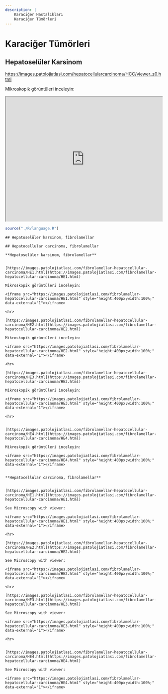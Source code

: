 ```yaml
---
description: | 
    Karaciğer Hastalıkları
    Karaciğer Tümörleri
---
```


# Karaciğer Tümörleri

## Hepatoselüler Karsinom

<https://images.patolojiatlasi.com/hepatocellularcarcinoma/HCC/viewer_z0.html>

Mikroskopik görüntüleri inceleyin:

<iframe src="https://images.patolojiatlasi.com/hepatocellularcarcinoma/HCC/viewer_z0.html" style="height:400px;width:100%;" data-external="1">

</iframe>



```r

source("./R/language.R")

```




```asis

## Hepatoselüler karsinom, fibrolamellar

```




```asis

## Hepatocellular carcinoma, fibrolamellar

```




```asis

**Hepatoselüler karsinom, fibrolamellar**


[https://images.patolojiatlasi.com/fibrolamellar-hepatocellular-carcinoma/HE1.html](https://images.patolojiatlasi.com/fibrolamellar-hepatocellular-carcinoma/HE1.html)

Mikroskopik görüntüleri inceleyin:

<iframe src="https://images.patolojiatlasi.com/fibrolamellar-hepatocellular-carcinoma/HE1.html" style="height:400px;width:100%;" data-external="1"></iframe>

<hr>

[https://images.patolojiatlasi.com/fibrolamellar-hepatocellular-carcinoma/HE2.html](https://images.patolojiatlasi.com/fibrolamellar-hepatocellular-carcinoma/HE2.html)

Mikroskopik görüntüleri inceleyin:

<iframe src="https://images.patolojiatlasi.com/fibrolamellar-hepatocellular-carcinoma/HE2.html" style="height:400px;width:100%;" data-external="1"></iframe>

<hr>

[https://images.patolojiatlasi.com/fibrolamellar-hepatocellular-carcinoma/HE3.html](https://images.patolojiatlasi.com/fibrolamellar-hepatocellular-carcinoma/HE3.html)

Mikroskopik görüntüleri inceleyin:

<iframe src="https://images.patolojiatlasi.com/fibrolamellar-hepatocellular-carcinoma/HE3.html" style="height:400px;width:100%;" data-external="1"></iframe>

<hr>


[https://images.patolojiatlasi.com/fibrolamellar-hepatocellular-carcinoma/HE4.html](https://images.patolojiatlasi.com/fibrolamellar-hepatocellular-carcinoma/HE4.html)

Mikroskopik görüntüleri inceleyin:

<iframe src="https://images.patolojiatlasi.com/fibrolamellar-hepatocellular-carcinoma/HE4.html" style="height:400px;width:100%;" data-external="1"></iframe>


```




```asis

**Hepatocellular carcinoma, fibrolamellar**


[https://images.patolojiatlasi.com/fibrolamellar-hepatocellular-carcinoma/HE1.html](https://images.patolojiatlasi.com/fibrolamellar-hepatocellular-carcinoma/HE1.html)

See Microscopy with viewer: 

<iframe src="https://images.patolojiatlasi.com/fibrolamellar-hepatocellular-carcinoma/HE1.html" style="height:400px;width:100%;" data-external="1"></iframe>

<hr>

[https://images.patolojiatlasi.com/fibrolamellar-hepatocellular-carcinoma/HE2.html](https://images.patolojiatlasi.com/fibrolamellar-hepatocellular-carcinoma/HE2.html)

See Microscopy with viewer: 

<iframe src="https://images.patolojiatlasi.com/fibrolamellar-hepatocellular-carcinoma/HE2.html" style="height:400px;width:100%;" data-external="1"></iframe>

<hr>

[https://images.patolojiatlasi.com/fibrolamellar-hepatocellular-carcinoma/HE3.html](https://images.patolojiatlasi.com/fibrolamellar-hepatocellular-carcinoma/HE3.html)

See Microscopy with viewer: 

<iframe src="https://images.patolojiatlasi.com/fibrolamellar-hepatocellular-carcinoma/HE3.html" style="height:400px;width:100%;" data-external="1"></iframe>

<hr>


[https://images.patolojiatlasi.com/fibrolamellar-hepatocellular-carcinoma/HE4.html](https://images.patolojiatlasi.com/fibrolamellar-hepatocellular-carcinoma/HE4.html)

See Microscopy with viewer: 

<iframe src="https://images.patolojiatlasi.com/fibrolamellar-hepatocellular-carcinoma/HE4.html" style="height:400px;width:100%;" data-external="1"></iframe>

```


